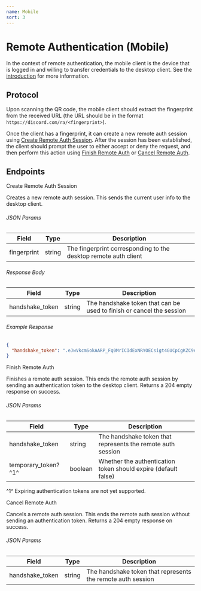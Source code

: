 ```yaml
---
name: Mobile
sort: 3
---
```


# Remote Authentication (Mobile)

In the context of remote authentication, the mobile client is the device that is logged in and willing to transfer credentials to the desktop client.
See the [introduction](/remote-authentication/intro) for more information.

## Protocol

Upon scanning the QR code, the mobile client should extract the fingerprint from the received URL (the URL should be in the format `https://discord.com/ra/<fingerprint>`).

Once the client has a fingerprint, it can create a new remote auth session using [Create Remote Auth Session](#create-remote-auth-session).
After the session has been established, the client should prompt the user to either accept or deny the request, and then perform this action using [Finish Remote Auth](#finish-remote-auth) or [Cancel Remote Auth](#cancel-remote-auth).

## Endpoints

<RouteHeader method="POST" url="/users/@me/remote-auth">
  Create Remote Auth Session
</RouteHeader>

Creates a new remote auth session. This sends the current user info to the desktop client.

###### JSON Params

| Field       | Type   | Description                                                     |
| ----------- | ------ | --------------------------------------------------------------- |
| fingerprint | string | The fingerprint corresponding to the desktop remote auth client |

###### Response Body

| Field           | Type   | Description                                                          |
| --------------- | ------ | -------------------------------------------------------------------- |
| handshake_token | string | The handshake token that can be used to finish or cancel the session |

###### Example Response

```json
{
  "handshake_token": ".eJwVkcmSokAARP_Fq0MrICIdExNRYOECsigt4GUCpCgKZC9A6Jh_H_qWkS_z9L4XRRmhxeeiQXlJERN0NGFwQNEQjEzVREwekILBYk8XvxYViebl7_UHy0nbD4Hjtn9-2i58keffDI0zvJxO8ikFhoyzOsnIQRrWMrChCoCpAHsHfriCtTlD0Efmmm6yIp0IyU3Xqh_x-7gStVU3VncD0YPlbZUq13bQTZ5Vfuv5UociKa9o4tsrpW0YxlN5o8hJ3mxgIs3NuDxrB5t04uT52zwAV2cP-4to-ZrFtkF8O661rsKm8CBRYZPaIJCeVff4bNG46YYG5KEEy57FUFar4LDVAOxPHvsKRzGwJQrfkn69ZVjodc5MdyvNp1ZZi6p98KaXEeovaADgAGq4S8vBUTRekH6_sRKHU37ZjpMAqnOw11Ez8nIb5piEvhBmPZryM1ajJnf5DutdXTzEOnoWp7sq6Ks0lvda7bylOG-Mwq2VFCciai8edFvS3Aek1PoxvTRLtnv1fKoNpz2wgTx7iUmBUVM1pKCzmC_iHGiQbiNlE2mGs4OR5COg7_ma7mJmCr0g4fBd9ouv9fztUdOSslh8cv_-A8Mft7I.ZSQp6A.dPkJdzlOjDn1hIxolxZfDu2595k"
}
```

<RouteHeader method="POST" url="/users/@me/remote-auth/finish">
  Finish Remote Auth
</RouteHeader>

Finishes a remote auth session. This ends the remote auth session by sending an authentication token to the desktop client. Returns a 204 empty response on success.

###### JSON Params

| Field                | Type    | Description                                                    |
| -------------------- | ------- | -------------------------------------------------------------- |
| handshake_token      | string  | The handshake token that represents the remote auth session    |
| temporary_token? ^1^ | boolean | Whether the authentication token should expire (default false) |

^1^ Expiring authentication tokens are not yet supported.

<RouteHeader method="POST" url="/users/@me/remote-auth/cancel">
  Cancel Remote Auth
</RouteHeader>

Cancels a remote auth session. This ends the remote auth session without sending an authentication token. Returns a 204 empty response on success.

###### JSON Params

| Field           | Type   | Description                                                 |
| --------------- | ------ | ----------------------------------------------------------- |
| handshake_token | string | The handshake token that represents the remote auth session |

